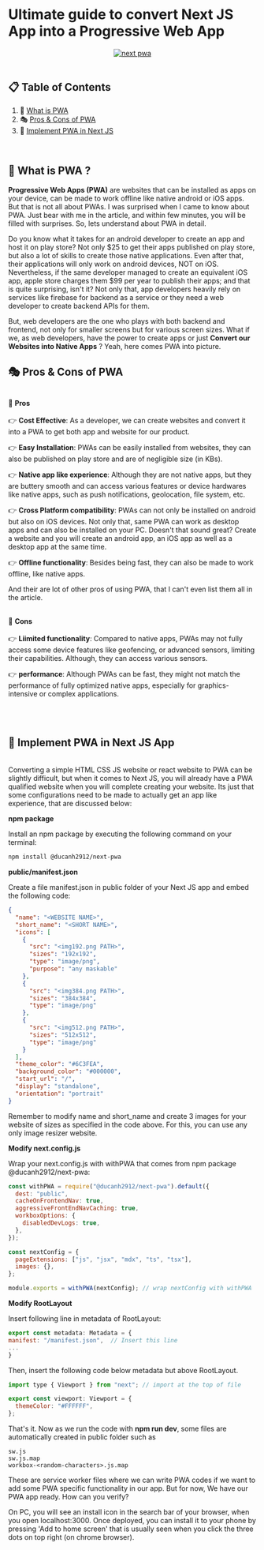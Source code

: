 # Ultimate guide to convert Next JS App into a Progressive Web App

<div align="center">
    <a href="https://www.zach-me.vercel.app" target="_blank">
      <img src="https://miro.medium.com/v2/resize:fit:1000/0*TMmvFXObXEKuOBBF.jpg" alt="next pwa"/>
    </a>

</div>

<br />

## 📋 <a name="table">Table of Contents</a>

1. 🤠 [What is PWA](#what_is_pwa)
2. 🎭 [Pros & Cons of PWA](#pros_and_cons)
3. 🧭 [Implement PWA in Next JS](#nextjs_pwa)

<br />

## 🤠 <a name="what_is_pwa">What is PWA ?</a>

**Progressive Web Apps (PWA)** are websites that can be installed as apps on your device, can be made to work offline like native android or iOS apps.
But that is not all about PWAs. I was surprised when I came to know about PWA. Just bear with me in the article, and within few minutes, you will be filled with surprises. So, lets understand about PWA in detail.

Do you know what it takes for an android developer to create an app and host it on play store? Not only $25 to get their apps published on play store, but also a lot of skills to create those native applications. Even after that, their applications will only work on android devices, NOT on iOS.
Nevertheless, if the same developer managed to create an equivalent iOS app, apple store charges them $99 per year to publish their apps; and that is quite surprising, isn't it?
Not only that, app developers heavily rely on services like firebase for backend as a service or they need a web developer to create backend APIs for them.

But, web developers are the one who plays with both backend and frontend, not only for smaller screens but for various screen sizes.
What if we, as web developers, have the power to create apps or just **Convert our Websites into Native Apps** ? Yeah, here comes PWA into picture.

## 🎭 <a name="pros_and_cons">Pros & Cons of PWA</a>

<br />
🙂 <strong>Pros</strong>
<br />
<br />
👉 <strong>Cost Effective</strong>: As a developer, we can create websites and
convert it into a PWA to get both app and website for our product.

👉 <strong>Easy Installation</strong>: PWAs can be easily installed from websites, they can also be published on play store and are of negligible size (in KBs).

👉 <strong>Native app like experience</strong>: Although they are not native apps, but they are buttery smooth and can access various features or device hardwares like native apps, such as push notifications, geolocation, file system, etc.

👉 <strong>Cross Platform compatibility</strong>: PWAs can not only be installed on android but also on iOS devices. Not only that, same PWA can work as desktop apps and can also be installed on your PC. Doesn't that sound great? Create a website and you will create an android app, an iOS app as well as a desktop app at the same time.

👉 <strong>Offline functionality</strong>: Besides being fast, they can also be made to work offline, like native apps.

And their are lot of other pros of using PWA, that I can't even list them all in the article.

<br />
🙁 <strong>Cons</strong>
<br />
<br />
👉 <strong>Liimited functionality</strong>: Compared to native apps, PWAs may
not fully access some device features like geofencing, or advanced sensors,
limiting their capabilities. Although, they can access various sensors.

👉 <strong>performance</strong>: Although PWAs can be fast, they might not match the performance of fully optimized native apps, especially for graphics-intensive or complex applications.

<br />
<br />

## 🧭 <a name="nextjs_pwa">Implement PWA in Next JS App</a>

<br />
Converting a simple HTML CSS JS website or react website to PWA can be slightly difficult,
but when it comes to Next JS, you will already have a PWA qualified website when
you will complete creating your website. Its just that some configurations need to
be made to actually get an app like experience, that are discussed below:

**npm package**

Install an npm package by executing the following command on your terminal:

```bash
npm install @ducanh2912/next-pwa
```

**public/manifest.json**

Create a file manifest.json in public folder of your Next JS app and embed the following code:

```json
{
  "name": "<WEBSITE NAME>",
  "short_name": "<SHORT NAME>",
  "icons": [
    {
      "src": "<img192.png PATH>",
      "sizes": "192x192",
      "type": "image/png",
      "purpose": "any maskable"
    },
    {
      "src": "<img384.png PATH>",
      "sizes": "384x384",
      "type": "image/png"
    },
    {
      "src": "<img512.png PATH>",
      "sizes": "512x512",
      "type": "image/png"
    }
  ],
  "theme_color": "#6C3FEA",
  "background_color": "#000000",
  "start_url": "/",
  "display": "standalone",
  "orientation": "portrait"
}
```

Remember to modify name and short_name and create 3 images for your website of sizes as specified in the code above. For this, you can use any only image resizer website.

**Modify next.config.js**

Wrap your next.config.js with withPWA that comes from npm package @ducanh2912/next-pwa:

```javascript
const withPWA = require("@ducanh2912/next-pwa").default({
  dest: "public",
  cacheOnFrontendNav: true,
  aggressiveFrontEndNavCaching: true,
  workboxOptions: {
    disabledDevLogs: true,
  },
});

const nextConfig = {
  pageExtensions: ["js", "jsx", "mdx", "ts", "tsx"],
  images: {},
};

module.exports = withPWA(nextConfig); // wrap nextConfig with withPWA
```

**Modify RootLayout**

Insert following line in metadata of RootLayout:

```javascript
export const metadata: Metadata = {
manifest: "/manifest.json",  // Insert this line
...
}
```

Then, insert the following code below metadata but above RootLayout.

```javascript
import type { Viewport } from "next"; // import at the top of file

export const viewport: Viewport = {
  themeColor: "#FFFFFF",
};
```

That's it.
Now as we run the code with <strong>npm run dev</strong>, some files are automatically created in public folder such as

```
sw.js
sw.js.map
workbox-<random-characters>.js.map
```

These are service worker files where we can write PWA codes if we want to add some PWA specific functionality in our app.
But for now, We have our PWA app ready. How can you verify?

On PC, you will see an install icon in the search bar of your browser, when you open localhost:3000.
Once deployed, you can install it to your phone by pressing 'Add to home screen' that is usually seen when you click the three dots on top right (on chrome browser).

<br />
